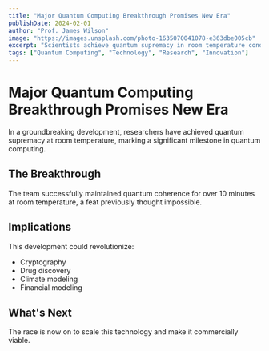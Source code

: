 ```yaml
---
title: "Major Quantum Computing Breakthrough Promises New Era"
publishDate: 2024-02-01
author: "Prof. James Wilson"
image: "https://images.unsplash.com/photo-1635070041078-e363dbe005cb"
excerpt: "Scientists achieve quantum supremacy in room temperature conditions"
tags: ["Quantum Computing", "Technology", "Research", "Innovation"]
---
```


# Major Quantum Computing Breakthrough Promises New Era

In a groundbreaking development, researchers have achieved quantum supremacy at room temperature, marking a significant milestone in quantum computing.

## The Breakthrough

The team successfully maintained quantum coherence for over 10 minutes at room temperature, a feat previously thought impossible.

## Implications

This development could revolutionize:
- Cryptography
- Drug discovery
- Climate modeling
- Financial modeling

## What's Next

The race is now on to scale this technology and make it commercially viable.